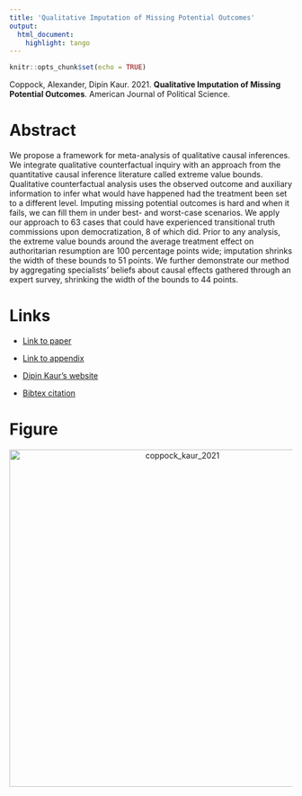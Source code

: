 ```yaml
---
title: 'Qualitative Imputation of Missing Potential Outcomes'
output:
  html_document:
    highlight: tango
---
```


```r
knitr::opts_chunk$set(echo = TRUE)
```

Coppock, Alexander, Dipin Kaur. 2021. <b>Qualitative Imputation of Missing Potential Outcomes</b>. American Journal of Political Science.

# Abstract
We propose a framework for meta-analysis of qualitative causal inferences. We integrate qualitative counterfactual inquiry with an approach from the quantitative causal inference literature called extreme value bounds. Qualitative counterfactual analysis uses the observed outcome and auxiliary information to infer what would have happened had the treatment been set to a different level. Imputing missing potential outcomes is hard and when it fails, we can fill them in under best- and worst-case scenarios. We apply our approach to 63 cases that could have experienced transitional truth commissions upon democratization, 8 of which did. Prior to any analysis, the extreme value bounds around the average treatment effect on authoritarian resumption are 100 percentage points wide; imputation shrinks the width of these bounds to 51 points. We further demonstrate our method by aggregating specialists' beliefs about causal effects gathered through an expert survey, shrinking the width of the bounds to 44 points.

# Links
 - <a href='coppock_kaur_2021.pdf' target='_blank'>Link to paper</a>
 - <a href='coppock_kaur_2021_appendix.pdf'target='_blank'>Link to appendix</a>

 - <a href= 'https://politicalscience.yale.edu/people/dipin-kaur' target='_blank'>Dipin Kaur's website</a>
 - <a href='coppock_kaur_2021.bib'target='_blank'>Bibtex citation</a>

# Figure
<center><img src="display_figures/coppock_kaur_2021_display.png" alt="coppock_kaur_2021" width="600"></center>